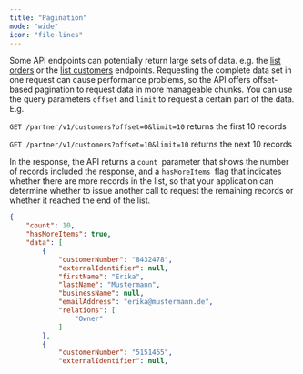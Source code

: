 ```yaml
---
title: "Pagination"
mode: "wide"
icon: "file-lines"
---
```


Some API endpoints can potentially return large sets of data. e.g. the [list orders](/api-reference/orders/list_orders) or the [list customers](/api-reference/customers/list_customers) endpoints.
Requesting the complete data set in one request can cause performance problems, so the API offers offset-based pagination to request data in more manageable chunks. You can use the query parameters `offset` and `limit` to request a certain part of the data. E.g.

`GET /partner/v1/customers?offset=0&limit=10`  returns the first 10 records

`GET /partner/v1/customers?offset=10&limit=10`  returns the next 10 records

In the response, the API returns a `count `parameter that shows the number of records included the response, and a `hasMoreItems `flag that indicates whether there are more records in the list, so that your application can determine whether to issue another call to request the remaining records or whether it reached the end of the list.

```json Example
{
    "count": 10,
    "hasMoreItems": true,
    "data": [
        {
            "customerNumber": "8432478",
            "externalIdentifier": null,
            "firstName": "Erika",
            "lastName": "Mustermann",
            "businessName": null,
            "emailAddress": "erika@mustermann.de",
            "relations": [
                "Owner"
            ]
        },
        {
            "customerNumber": "5151465",
            "externalIdentifier": null,
```